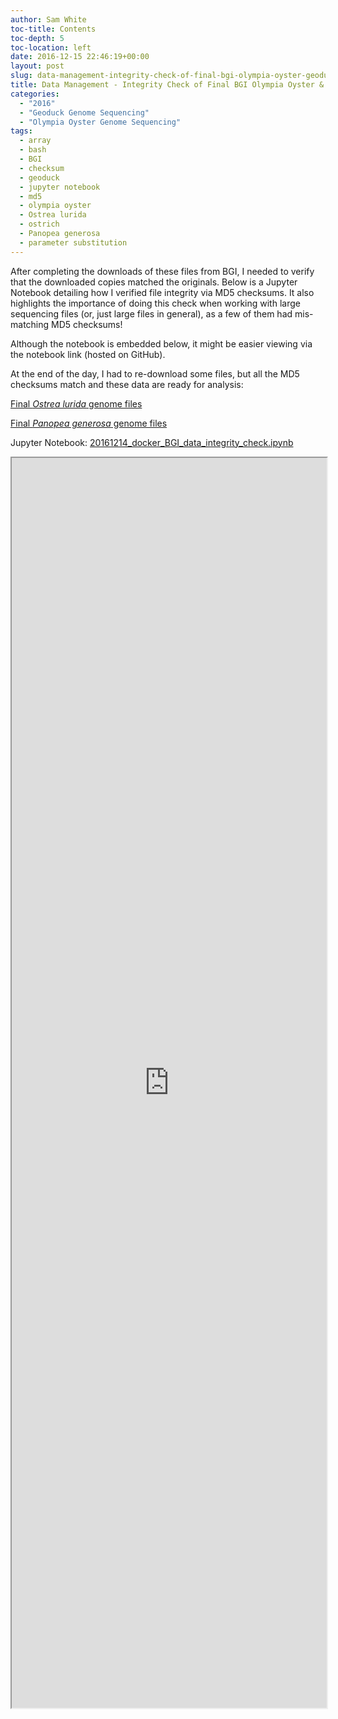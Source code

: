 ```yaml
---
author: Sam White
toc-title: Contents
toc-depth: 5
toc-location: left
date: 2016-12-15 22:46:19+00:00
layout: post
slug: data-management-integrity-check-of-final-bgi-olympia-oyster-geoduck-data
title: Data Management - Integrity Check of Final BGI Olympia Oyster & Geoduck Data
categories:
  - "2016"
  - "Geoduck Genome Sequencing"
  - "Olympia Oyster Genome Sequencing"
tags:
  - array
  - bash
  - BGI
  - checksum
  - geoduck
  - jupyter notebook
  - md5
  - olympia oyster
  - Ostrea lurida
  - ostrich
  - Panopea generosa
  - parameter substitution
---
```


After completing the downloads of these files from BGI, I needed to verify that the downloaded copies matched the originals. Below is a Jupyter Notebook detailing how I verified file integrity via MD5 checksums. It also highlights the importance of doing this check when working with large sequencing files (or, just large files in general), as a few of them had mis-matching MD5 checksums!

Although the notebook is embedded below, it might be easier viewing via the notebook link (hosted on GitHub).

At the end of the day, I had to re-download some files, but all the MD5 checksums match and these data are ready for analysis:

[Final _Ostrea lurida_ genome files](https://owl.fish.washington.edu/O_lurida_genome_assemblies_BGI/20161201/cdts-hk.genomics.cn/Ostrea_lurida/)

[Final _Panopea generosa_ genome files](https://owl.fish.washington.edu/P_generosa_genome_assemblies_BGI/20161201/cdts-hk.genomics.cn/Panopea_generosa/)

Jupyter Notebook: [20161214_docker_BGI_data_integrity_check.ipynb](https://github.com/sr320/LabDocs/blob/master/jupyter_nbs/sam/20161214_docker_BGI_data_integrity_check.ipynb)

<iframe src="https://nbviewer.org/github/sr320/LabDocs/blob/master/jupyter_nbs/sam/20161214_docker_BGI_data_integrity_check.ipynb" width="100%" height="2000" scrolling="yes"></iframe>
